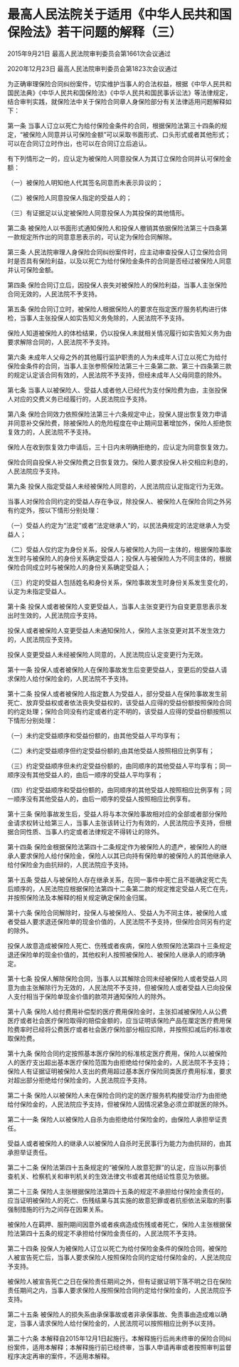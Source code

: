 # 最高人民法院关于适用《中华人民共和国保险法》若干问题的解释（三）

2015年9月21日 最高人民法院审判委员会第1661次会议通过

2020年12月23日 最高人民法院审判委员会第1823次会议通过

  

为正确审理保险合同纠纷案件，切实维护当事人的合法权益，根据《中华人民共和国民法典》《中华人民共和国保险法》《中华人民共和国民事诉讼法》等法律规定，结合审判实践，就保险法中关于保险合同章人身保险部分有关法律适用问题解释如下：

第一条 当事人订立以死亡为给付保险金条件的合同，根据保险法第三十四条的规定，“被保险人同意并认可保险金额”可以采取书面形式、口头形式或者其他形式；可以在合同订立时作出，也可以在合同订立后追认。

有下列情形之一的，应认定为被保险人同意投保人为其订立保险合同并认可保险金额：

（一）被保险人明知他人代其签名同意而未表示异议的；

（二）被保险人同意投保人指定的受益人的；

（三）有证据足以认定被保险人同意投保人为其投保的其他情形。

第二条 被保险人以书面形式通知保险人和投保人撤销其依据保险法第三十四条第一款规定所作出的同意意思表示的，可认定为保险合同解除。

第三条 人民法院审理人身保险合同纠纷案件时，应主动审查投保人订立保险合同时是否具有保险利益，以及以死亡为给付保险金条件的合同是否经过被保险人同意并认可保险金额。

第四条 保险合同订立后，因投保人丧失对被保险人的保险利益，当事人主张保险合同无效的，人民法院不予支持。

第五条 保险合同订立时，被保险人根据保险人的要求在指定医疗服务机构进行体检，当事人主张投保人如实告知义务免除的，人民法院不予支持。

保险人知道被保险人的体检结果，仍以投保人未就相关情况履行如实告知义务为由要求解除合同的，人民法院不予支持。

第六条 未成年人父母之外的其他履行监护职责的人为未成年人订立以死亡为给付保险金条件的合同，当事人主张参照保险法第三十三条第二款、第三十四条第三款的规定认定该合同有效的，人民法院不予支持，但经未成年人父母同意的除外。

第七条 当事人以被保险人、受益人或者他人已经代为支付保险费为由，主张投保人对应的交费义务已经履行的，人民法院应予支持。

第八条 保险合同效力依照保险法第三十六条规定中止，投保人提出恢复效力申请并同意补交保险费，除被保险人的危险程度在中止期间显著增加外，保险人拒绝恢复效力的，人民法院不予支持。

保险人在收到恢复效力申请后，三十日内未明确拒绝的，应认定为同意恢复效力。

保险合同自投保人补交保险费之日恢复效力。保险人要求投保人补交相应利息的，人民法院应予支持。

第九条 投保人指定受益人未经被保险人同意的，人民法院应认定指定行为无效。

当事人对保险合同约定的受益人存在争议，除投保人、被保险人在保险合同之外另有约定外，按以下情形分别处理：

（一）受益人约定为“法定”或者“法定继承人”的，以民法典规定的法定继承人为受益人；

（二）受益人仅约定为身份关系，投保人与被保险人为同一主体的，根据保险事故发生时与被保险人的身份关系确定受益人；投保人与被保险人为不同主体的，根据保险合同成立时与被保险人的身份关系确定受益人；

（三）约定的受益人包括姓名和身份关系，保险事故发生时身份关系发生变化的，认定为未指定受益人。

第十条 投保人或者被保险人变更受益人，当事人主张变更行为自变更意思表示发出时生效的，人民法院应予支持。

投保人或者被保险人变更受益人未通知保险人，保险人主张变更对其不发生效力的，人民法院应予支持。

投保人变更受益人未经被保险人同意的，人民法院应认定变更行为无效。

第十一条 投保人或者被保险人在保险事故发生后变更受益人，变更后的受益人请求保险人给付保险金的，人民法院不予支持。

第十二条 投保人或者被保险人指定数人为受益人，部分受益人在保险事故发生前死亡、放弃受益权或者依法丧失受益权的，该受益人应得的受益份额按照保险合同的约定处理；保险合同没有约定或者约定不明的，该受益人应得的受益份额按照以下情形分别处理：

（一）未约定受益顺序和受益份额的，由其他受益人平均享有；

（二）未约定受益顺序但约定受益份额的,由其他受益人按照相应比例享有；

（三）约定受益顺序但未约定受益份额的，由同顺序的其他受益人平均享有；同一顺序没有其他受益人的，由后一顺序的受益人平均享有；

（四）约定受益顺序和受益份额的，由同顺序的其他受益人按照相应比例享有；同一顺序没有其他受益人的，由后一顺序的受益人按照相应比例享有。

第十三条 保险事故发生后，受益人将与本次保险事故相对应的全部或者部分保险金请求权转让给第三人，当事人主张该转让行为有效的，人民法院应予支持，但根据合同性质、当事人约定或者法律规定不得转让的除外。

第十四条 保险金根据保险法第四十二条规定作为被保险人的遗产，被保险人的继承人要求保险人给付保险金，保险人以其已向持有保险单的被保险人的其他继承人给付保险金为由抗辩的，人民法院应予支持。

第十五条 受益人与被保险人存在继承关系，在同一事件中死亡且不能确定死亡先后顺序的，人民法院应根据保险法第四十二条第二款的规定推定受益人死亡在先，并按照保险法及本解释的相关规定确定保险金归属。

第十六条 保险合同解除时，投保人与被保险人、受益人为不同主体，被保险人或者受益人要求退还保险单的现金价值的，人民法院不予支持，但保险合同另有约定的除外。

投保人故意造成被保险人死亡、伤残或者疾病，保险人依照保险法第四十三条规定退还保险单的现金价值的，其他权利人按照被保险人、被保险人继承人的顺序确定。

第十七条 投保人解除保险合同，当事人以其解除合同未经被保险人或者受益人同意为由主张解除行为无效的，人民法院不予支持，但被保险人或者受益人已向投保人支付相当于保险单现金价值的款项并通知保险人的除外。

第十八条 保险人给付费用补偿型的医疗费用保险金时，主张扣减被保险人从公费医疗或者社会医疗保险取得的赔偿金额的，应当证明该保险产品在厘定医疗费用保险费率时已经将公费医疗或者社会医疗保险部分相应扣除，并按照扣减后的标准收取保险费。

第十九条 保险合同约定按照基本医疗保险的标准核定医疗费用，保险人以被保险人的医疗支出超出基本医疗保险范围为由拒绝给付保险金的，人民法院不予支持；保险人有证据证明被保险人支出的费用超过基本医疗保险同类医疗费用标准，要求对超出部分拒绝给付保险金的，人民法院应予支持。

第二十条 保险人以被保险人未在保险合同约定的医疗服务机构接受治疗为由拒绝给付保险金的，人民法院应予支持，但被保险人因情况紧急必须立即就医的除外。

第二十一条 保险人以被保险人自杀为由拒绝给付保险金的，由保险人承担举证责任。

受益人或者被保险人的继承人以被保险人自杀时无民事行为能力为由抗辩的，由其承担举证责任。

第二十二条 保险法第四十五条规定的“被保险人故意犯罪”的认定，应当以刑事侦查机关、检察机关和审判机关的生效法律文书或者其他结论性意见为依据。

第二十三条 保险人主张根据保险法第四十五条的规定不承担给付保险金责任的，应当证明被保险人的死亡、伤残结果与其实施的故意犯罪或者抗拒依法采取的刑事强制措施的行为之间存在因果关系。

被保险人在羁押、服刑期间因意外或者疾病造成伤残或者死亡，保险人主张根据保险法第四十五条的规定不承担给付保险金责任的，人民法院不予支持。

第二十四条 投保人为被保险人订立以死亡为给付保险金条件的保险合同，被保险人被宣告死亡后，当事人要求保险人按照保险合同约定给付保险金的，人民法院应予支持。

被保险人被宣告死亡之日在保险责任期间之外，但有证据证明下落不明之日在保险责任期间之内，当事人要求保险人按照保险合同约定给付保险金的，人民法院应予支持。

第二十五条 被保险人的损失系由承保事故或者非承保事故、免责事由造成难以确定，当事人请求保险人给付保险金的，人民法院可以按照相应比例予以支持。

第二十六条 本解释自2015年12月1日起施行。本解释施行后尚未终审的保险合同纠纷案件，适用本解释；本解释施行前已经终审，当事人申请再审或者按照审判监督程序决定再审的案件，不适用本解释。